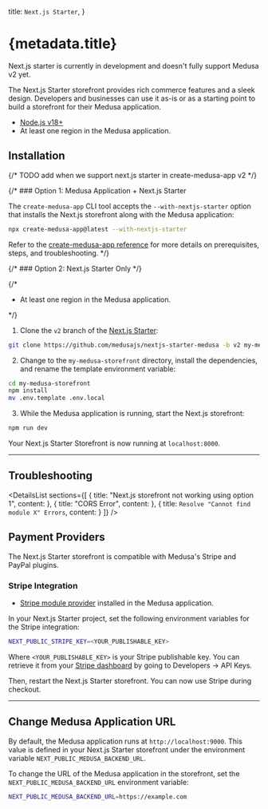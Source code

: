
  title: `Next.js Starter`,
}

# {metadata.title}

<Note type="soon">

Next.js starter is currently in development and doesn't fully support Medusa v2 yet.

</Note>

The Next.js Starter storefront provides rich commerce features and a sleek design. Developers and businesses can use it as-is or as a starting point to build a storefront for their Medusa application.

<Note type="check">

- [Node.js v18+](https://nodejs.org/en/download)
- At least one region in the Medusa application.

</Note>

## Installation

{/* TODO add when we support next.js starter in create-medusa-app v2 */}

{/* ### Option 1: Medusa Application + Next.js Starter

The `create-medusa-app` CLI tool accepts the `--with-nextjs-starter` option that installs the Next.js storefront along with the Medusa application:

```bash
npx create-medusa-app@latest --with-nextjs-starter
```

Refer to the [create-medusa-app reference](../create-medusa-app/page.mdx) for more details on prerequisites, steps, and troubleshooting. */}

{/* ### Option 2: Next.js Starter Only */}

{/* <Note type="check">

- At least one region in the Medusa application.

</Note> */}

1. Clone the `v2` branch of the [Next.js Starter](https://github.com/medusajs/nextjs-starter-medusa):

```bash
git clone https://github.com/medusajs/nextjs-starter-medusa -b v2 my-medusa-storefront
```

2. Change to the `my-medusa-storefront` directory, install the dependencies, and rename the template environment variable:

```bash npm2yarn
cd my-medusa-storefront
npm install
mv .env.template .env.local
```

3. While the Medusa application is running, start the Next.js storefront:

```bash npm2yarn
npm run dev
```

Your Next.js Starter Storefront is now running at `localhost:8000`.

---

## Troubleshooting

<DetailsList
  sections={[
    {
      title: "Next.js storefront not working using option 1",
      content: <CmaOptionTroubleshooting />
    },
    {
      title: "CORS Error",
      content: <CorsErrorTroubleshooting />
    },
    {
      title: `Resolve "Cannot find module X" Errors`,
      content: <ModuleXErrorTroubleshooting />
    }
  ]}
/>

## Payment Providers

The Next.js Starter storefront is compatible with Medusa's Stripe and PayPal plugins.

### Stripe Integration

<Note type="check">

- [Stripe module provider](../commerce-modules/payment/payment-provider/stripe/page.mdx) installed in the Medusa application.

</Note>

In your Next.js Starter project, set the following environment variables for the Stripe integration:

```bash
NEXT_PUBLIC_STRIPE_KEY=<YOUR_PUBLISHABLE_KEY>
```

Where `<YOUR_PUBLISHABLE_KEY>` is your Stripe publishable key. You can retrieve it from your [Stripe dashboard](https://dashboard.stripe.com/) by going to Developers → API Keys.

Then, restart the Next.js Starter storefront. You can now use Stripe during checkout.

---

## Change Medusa Application URL

By default, the Medusa application runs at `http://localhost:9000`. This value is defined in your Next.js Starter storefront under the environment variable `NEXT_PUBLIC_MEDUSA_BACKEND_URL`.

To change the URL of the Medusa application in the storefront, set the `NEXT_PUBLIC_MEDUSA_BACKEND_URL` environment variable:

```bash
NEXT_PUBLIC_MEDUSA_BACKEND_URL=https://example.com
```
